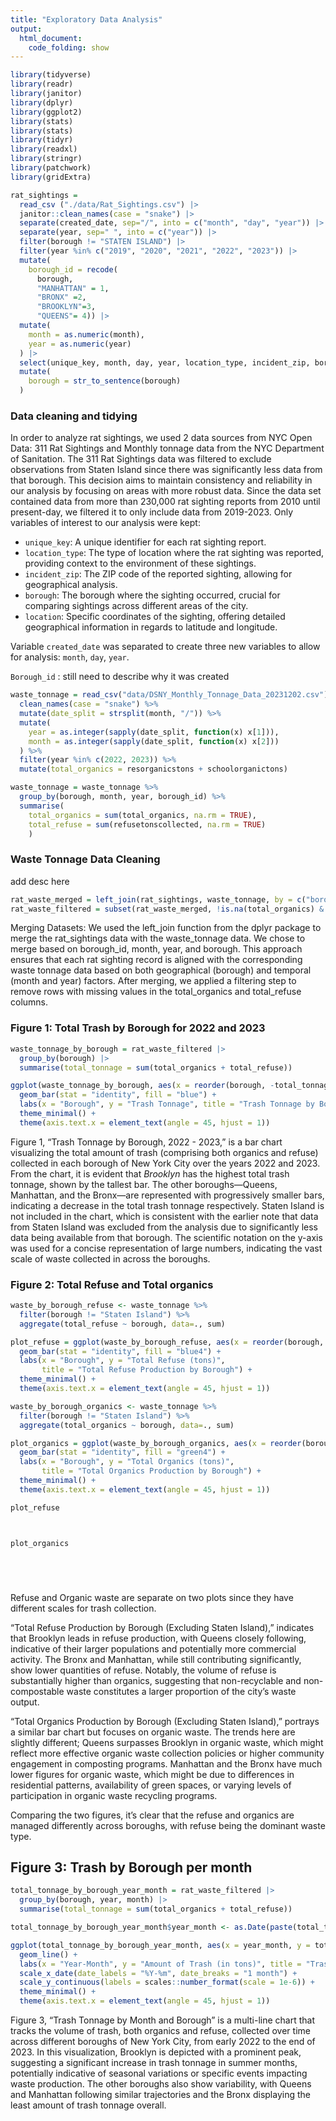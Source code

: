 ```yaml
---
title: "Exploratory Data Analysis"
output: 
  html_document:
    code_folding: show
---
```

```r
library(tidyverse)
library(readr)
library(janitor)
library(dplyr)
library(ggplot2)
library(stats)
library(stats)
library(tidyr)
library(readxl)
library(stringr)
library(patchwork)
library(gridExtra)

```

```r


rat_sightings = 
  read_csv ("./data/Rat_Sightings.csv") |>
  janitor::clean_names(case = "snake") |>
  separate(created_date, sep="/", into = c("month", "day", "year")) |> 
  separate(year, sep=" ", into = c("year")) |>
  filter(borough != "STATEN ISLAND") |> 
  filter(year %in% c("2019", "2020", "2021", "2022", "2023")) |>
  mutate(
    borough_id = recode(
      borough, 
      "MANHATTAN" = 1,
      "BRONX" =2,
      "BROOKLYN"=3,
      "QUEENS"= 4)) |>
  mutate(
    month = as.numeric(month),
    year = as.numeric(year)
  ) |>
  select(unique_key, month, day, year, location_type, incident_zip, borough, location, borough_id) |>
  mutate(
    borough = str_to_sentence(borough)
  )
```

### Data cleaning and tidying 
In order to analyze rat sightings, we used 2 data sources from NYC Open Data: 311 Rat Sightings and Monthly tonnage data from the NYC Department of Sanitation. The 311 Rat Sightings data was filtered to exclude observations from Staten Island since there was significantly less data from that borough. This decision aims to maintain consistency and reliability in our analysis by focusing on areas with more robust data. Since the data set contained data from more than 230,000 rat sighting reports from 2010 until present-day, we filtered it to only include data from 2019-2023. Only variables of interest to our analysis were kept: 

 * `unique_key`: A unique identifier for each rat sighting report.
 * `location_type`: The type of location where the rat sighting was reported, providing context to the environment of these sightings.
 * `incident_zip`: The ZIP code of the reported sighting, allowing for geographical analysis.
 * `borough`: The borough where the sighting occurred, crucial for comparing sightings across different areas of the city.
 * `location`: Specific coordinates of the sighting, offering detailed geographical information in regards to latitude and longitude.

Variable `created_date` was separated to create three new variables to allow for analysis: `month`, `day`, `year`. 

`Borough_id` : still need to describe why it was created 

```r
waste_tonnage = read_csv("data/DSNY_Monthly_Tonnage_Data_20231202.csv") %>%
  clean_names(case = "snake") %>%
  mutate(date_split = strsplit(month, "/")) %>%
  mutate(
    year = as.integer(sapply(date_split, function(x) x[1])),
    month = as.integer(sapply(date_split, function(x) x[2]))
  ) %>%
  filter(year %in% c(2022, 2023)) %>% 
  mutate(total_organics = resorganicstons + schoolorganictons)

waste_tonnage = waste_tonnage %>% 
  group_by(borough, month, year, borough_id) %>% 
  summarise(
    total_organics = sum(total_organics, na.rm = TRUE),
    total_refuse = sum(refusetonscollected, na.rm = TRUE)
    )
```

### Waste Tonnage Data Cleaning
add desc here


```r
rat_waste_merged = left_join(rat_sightings, waste_tonnage, by = c("borough_id", "month", "year", "borough"))
rat_waste_filtered = subset(rat_waste_merged, !is.na(total_organics) & !is.na(total_refuse)) #filtering out NAs in the dataset. brianna did this before she did her figures. 
```

Merging Datasets: We used the left_join function from the dplyr package to merge the rat_sightings data with the waste_tonnage data. We chose to merge based on borough_id, month, year, and borough. This approach ensures that each rat sighting record is aligned with the corresponding waste tonnage data based on both geographical (borough) and temporal (month and year) factors. After merging, we applied a filtering step to remove rows with missing values in the total_organics and total_refuse columns. 

### Figure 1: Total Trash by Borough for 2022 and 2023
```r
waste_tonnage_by_borough = rat_waste_filtered |> 
  group_by(borough) |> 
  summarise(total_tonnage = sum(total_organics + total_refuse))

ggplot(waste_tonnage_by_borough, aes(x = reorder(borough, -total_tonnage), y = total_tonnage)) +
  geom_bar(stat = "identity", fill = "blue") +
  labs(x = "Borough", y = "Trash Tonnage", title = "Trash Tonnage by Borough, 2022 - 2023") +
  theme_minimal() +
  theme(axis.text.x = element_text(angle = 45, hjust = 1))
```

Figure 1, "Trash Tonnage by Borough, 2022 - 2023," is a bar chart visualizing the total amount of trash (comprising both organics and refuse) collected in each borough of New York City over the years 2022 and 2023. From the chart, it is evident that *Brooklyn* has the highest total trash tonnage, shown by the tallest bar. The other boroughs—Queens, Manhattan, and the Bronx—are represented with progressively smaller bars, indicating a decrease in the total trash tonnage respectively. Staten Island is not included in the chart, which is consistent with the earlier note that data from Staten Island was excluded from the analysis due to significantly less data being available from that borough. The scientific notation on the y-axis was used for a concise representation of large numbers, indicating the vast scale of waste collected in across the boroughs. 

### Figure 2: Total Refuse and Total organics 
```r

waste_by_borough_refuse <- waste_tonnage %>%
  filter(borough != "Staten Island") %>%
  aggregate(total_refuse ~ borough, data=., sum)

plot_refuse = ggplot(waste_by_borough_refuse, aes(x = reorder(borough, -total_refuse), y = total_refuse)) +
  geom_bar(stat = "identity", fill = "blue4") +
  labs(x = "Borough", y = "Total Refuse (tons)", 
       title = "Total Refuse Production by Borough") +
  theme_minimal() +
  theme(axis.text.x = element_text(angle = 45, hjust = 1))

waste_by_borough_organics <- waste_tonnage %>%
  filter(borough != "Staten Island") %>%
  aggregate(total_organics ~ borough, data=., sum)

plot_organics = ggplot(waste_by_borough_organics, aes(x = reorder(borough, -total_organics), y = total_organics)) +
  geom_bar(stat = "identity", fill = "green4") +
  labs(x = "Borough", y = "Total Organics (tons)", 
       title = "Total Organics Production by Borough") +
  theme_minimal() +
  theme(axis.text.x = element_text(angle = 45, hjust = 1))

plot_refuse 



plot_organics 






```

Refuse and Organic waste are separate on two plots since they have different scales for trash collection.

 "Total Refuse Production by Borough (Excluding Staten Island)," indicates that Brooklyn leads in refuse production, with Queens closely following, indicative of their larger populations and potentially more commercial activity. The Bronx and Manhattan, while still contributing significantly, show lower quantities of refuse. Notably, the volume of refuse is substantially higher than organics, suggesting that non-recyclable and non-compostable waste constitutes a larger proportion of the city’s waste output.

"Total Organics Production by Borough (Excluding Staten Island)," portrays a similar bar chart but focuses on organic waste. The trends here are slightly different; Queens surpasses Brooklyn in organic waste, which might reflect more effective organic waste collection policies or higher community engagement in composting programs. Manhattan and the Bronx have much lower figures for organic waste, which might be due to differences in residential patterns, availability of green spaces, or varying levels of participation in organic waste recycling programs.

Comparing the two figures, it's clear that the refuse and organics are managed differently across boroughs, with refuse being the dominant waste type.

## Figure 3: Trash by Borough per month 
```r
total_tonnage_by_borough_year_month = rat_waste_filtered |> 
  group_by(borough, year, month) |> 
  summarise(total_tonnage = sum(total_organics + total_refuse))

total_tonnage_by_borough_year_month$year_month <- as.Date(paste(total_tonnage_by_borough_year_month$year, total_tonnage_by_borough_year_month$month, "01", sep = "-"))

ggplot(total_tonnage_by_borough_year_month, aes(x = year_month, y = total_tonnage, group = borough, color = borough)) +
  geom_line() +
  labs(x = "Year-Month", y = "Amount of Trash (in tons)", title = "Trash Tonnage by Month and Borough", color = "Borough") +
  scale_x_date(date_labels = "%Y-%m", date_breaks = "1 month") +
  scale_y_continuous(labels = scales::number_format(scale = 1e-6)) +
  theme_minimal() +
  theme(axis.text.x = element_text(angle = 45, hjust = 1))


```

Figure 3, "Trash Tonnage by Month and Borough" is a multi-line chart that tracks the volume of trash, both organics and refuse, collected over time across different boroughs of New York City, from early 2022 to the end of 2023. In this visualization, Brooklyn is depicted with a prominent peak, suggesting a significant increase in trash tonnage in summer months, potentially indicative of seasonal variations or specific events impacting waste production. The other boroughs also show variability, with Queens and Manhattan following similar trajectories and the Bronx displaying the least amount of trash tonnage overall. 